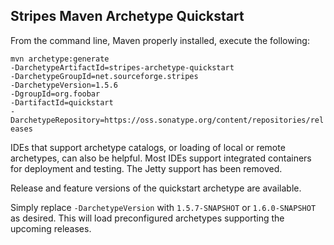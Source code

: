 ==Stripes Maven Archetype Quickstart==

From the command line, Maven properly installed, execute the following:

 <nowiki>mvn archetype:generate 
-DarchetypeArtifactId=stripes-archetype-quickstart 
-DarchetypeGroupId=net.sourceforge.stripes 
-DarchetypeVersion=1.5.6 
-DgroupId=org.foobar 
-DartifactId=quickstart 
-DarchetypeRepository=https://oss.sonatype.org/content/repositories/releases</nowiki>

IDEs that support archetype catalogs, or loading of local or remote archetypes, can also be helpful. Most IDEs support integrated containers for deployment and testing. The Jetty support has been removed.

Release and feature versions of the quickstart archetype are available. 

Simply replace <code>-DarchetypeVersion</code> with <code>1.5.7-SNAPSHOT</code> or <code>1.6.0-SNAPSHOT</code> as desired. This will load preconfigured archetypes supporting the upcoming releases.
